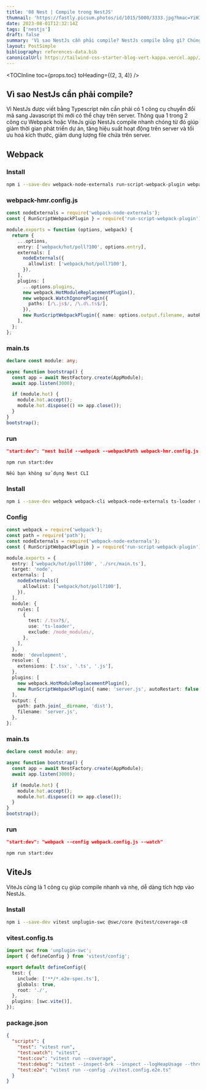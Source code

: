 ```yaml
---
title: '08 Nest | Compile trong NestJS'
thumnail: 'https://fastly.picsum.photos/id/1015/5000/3333.jpg?hmac=YiHIqvsVlhZoViBg5mG13IvI50oqAmgy79NY-PP_DEw'
date: 2023-08-01T12:32:14Z
tags: ['nestjs']
draft: false
summary: 'Vì sao NestJs cần phải compile? NestJs compile bằng gì? Chúng ta cùng tìm hiểu 2 công cụ giúp NestJS tăng hiệu năng phát triển dự án thông qua Webpack và ViteJs'
layout: PostSimple
bibliography: references-data.bib
canonicalUrl: https://tailwind-css-starter-blog-vert-kappa.vercel.app//blog/new-features-in-v1/
---
```


<TOCInline toc={props.toc} toHeading={(2, 3, 4)} />

## Vì sao NestJs cần phải compile?

Vì NestJs được viết bằng Typescript nên cần phải có 1 công cụ chuyển đổi mã sang Javascript thì mới có thể chạy trên server. Thông qua 1 trong 2 công cụ Webpack hoặc ViteJs giúp NestJs compile nhanh chóng
từ đó giúp giảm thời gian phát triển dự án, tăng hiệu suất hoạt động trên server và tối ưu hoá kích thước, giảm dung lượng file chứa trên server.

## Webpack

### Install

```BASH
npm i --save-dev webpack-node-externals run-script-webpack-plugin webpack
```

### webpack-hmr.config.js

```TYPESCRIPT
const nodeExternals = require('webpack-node-externals');
const { RunScriptWebpackPlugin } = require('run-script-webpack-plugin');

module.exports = function (options, webpack) {
  return {
    ...options,
    entry: ['webpack/hot/poll?100', options.entry],
    externals: [
      nodeExternals({
        allowlist: ['webpack/hot/poll?100'],
      }),
    ],
    plugins: [
      ...options.plugins,
      new webpack.HotModuleReplacementPlugin(),
      new webpack.WatchIgnorePlugin({
        paths: [/\.js$/, /\.d\.ts$/],
      }),
      new RunScriptWebpackPlugin({ name: options.output.filename, autoRestart: false }),
    ],
  };
};
```

### main.ts

```TYPESCRIPT
declare const module: any;

async function bootstrap() {
  const app = await NestFactory.create(AppModule);
  await app.listen(3000);

  if (module.hot) {
    module.hot.accept();
    module.hot.dispose(() => app.close());
  }
}
bootstrap();
```

### run

```JSON
"start:dev": "nest build --webpack --webpackPath webpack-hmr.config.js --watch"
```

```BASH
npm run start:dev
```

`Nếu bạn không sử dụng Nest CLI`

### Install

```BASH
npm i --save-dev webpack webpack-cli webpack-node-externals ts-loader run-script-webpack-plugin
```

### Config

```TYPESCRIPT
const webpack = require('webpack');
const path = require('path');
const nodeExternals = require('webpack-node-externals');
const { RunScriptWebpackPlugin } = require('run-script-webpack-plugin');

module.exports = {
  entry: ['webpack/hot/poll?100', './src/main.ts'],
  target: 'node',
  externals: [
    nodeExternals({
      allowlist: ['webpack/hot/poll?100'],
    }),
  ],
  module: {
    rules: [
      {
        test: /.tsx?$/,
        use: 'ts-loader',
        exclude: /node_modules/,
      },
    ],
  },
  mode: 'development',
  resolve: {
    extensions: ['.tsx', '.ts', '.js'],
  },
  plugins: [
    new webpack.HotModuleReplacementPlugin(),
    new RunScriptWebpackPlugin({ name: 'server.js', autoRestart: false }),
  ],
  output: {
    path: path.join(__dirname, 'dist'),
    filename: 'server.js',
  },
};
```

### main.ts

```TYPESCRIPT
declare const module: any;

async function bootstrap() {
  const app = await NestFactory.create(AppModule);
  await app.listen(3000);

  if (module.hot) {
    module.hot.accept();
    module.hot.dispose(() => app.close());
  }
}
bootstrap();
```

### run

```JSON
"start:dev": "webpack --config webpack.config.js --watch"
```

```BASH
npm run start:dev
```

## ViteJs

ViteJs cũng là 1 công cụ giúp compile nhanh và nhẹ, dễ dàng tích hợp vào NestJs.


### Install

```BASH
npm i --save-dev vitest unplugin-swc @swc/core @vitest/coverage-c8
```

### vitest.config.ts

```TYPESCRIPT
import swc from 'unplugin-swc';
import { defineConfig } from 'vitest/config';

export default defineConfig({
  test: {
    include: ['**/*.e2e-spec.ts'],
    globals: true,
    root: './',
  },
  plugins: [swc.vite()],
});
```

### package.json

```JSON
{
  "scripts": {
    "test": "vitest run",
    "test:watch": "vitest",
    "test:cov": "vitest run --coverage",
    "test:debug": "vitest --inspect-brk --inspect --logHeapUsage --threads=false",
    "test:e2e": "vitest run --config ./vitest.config.e2e.ts"
  }
}
```